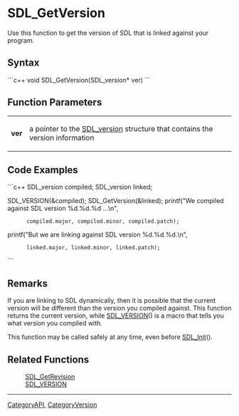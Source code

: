 <!-- pragma section-numbers off -->
<!-- pragma disable-camelcase -->

= SDL_GetVersion =
Use this function to get the version of SDL that is linked against your program.


== Syntax ==
```c++
void SDL_GetVersion(SDL_version* ver)
```

== Function Parameters ==
{|
|'''ver'''
|a pointer to the [[SDL_version]] structure that contains the version information
|}

== Code Examples ==
```c++
SDL_version compiled;
SDL_version linked;

SDL_VERSION(&compiled);
SDL_GetVersion(&linked);
printf("We compiled against SDL version %d.%d.%d ...\n",
       compiled.major, compiled.minor, compiled.patch);
printf("But we are linking against SDL version %d.%d.%d.\n",
       linked.major, linked.minor, linked.patch);
```

== Remarks ==
If you are linking to SDL dynamically, then it is possible that the current version will be different than the version you compiled against.  This function returns the current version, while [[SDL_VERSION]]() is a macro that tells you what version you compiled with.

This function may be called safely at any time, even before [[SDL_Init]]().

== Related Functions ==
:[[SDL_GetRevision]]
:[[SDL_VERSION]]

----
[[CategoryAPI]], [[CategoryVersion]]
